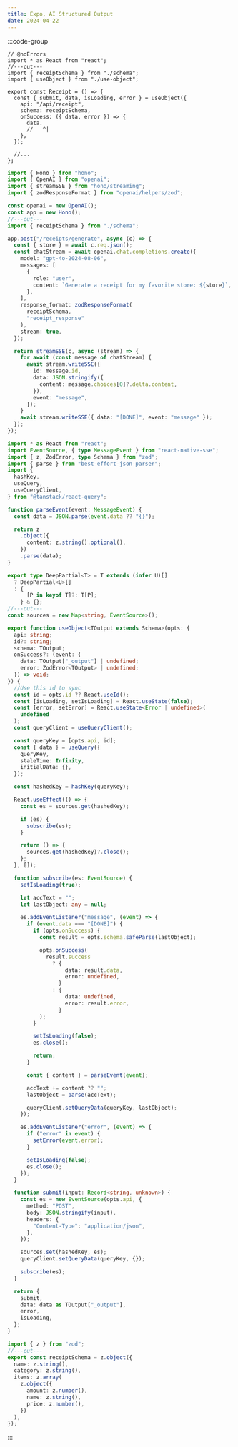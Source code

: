 ```yaml
---
title: Expo, AI Structured Output
date: 2024-04-22
---
```


:::code-group

```tsx [client] filename="client.tsx"
// @noErrors
import * as React from "react";
//---cut---
import { receiptSchema } from "./schema";
import { useObject } from "./use-object";

export const Receipt = () => {
  const { submit, data, isLoading, error } = useObject({
    api: "/api/receipt",
    schema: receiptSchema,
    onSuccess: ({ data, error }) => {
      data.
      //   ^|
    },
  });

  //...
};
```

```ts [server] filename="server.ts"
import { Hono } from "hono";
import { OpenAI } from "openai";
import { streamSSE } from "hono/streaming";
import { zodResponseFormat } from "openai/helpers/zod";

const openai = new OpenAI();
const app = new Hono();
//---cut---
import { receiptSchema } from "./schema";

app.post("/receipts/generate", async (c) => {
  const { store } = await c.req.json();
  const chatStream = await openai.chat.completions.create({
    model: "gpt-4o-2024-08-06",
    messages: [
      {
        role: "user",
        content: `Generate a receipt for my favorite store: ${store}`,
      },
    ],
    response_format: zodResponseFormat(
      receiptSchema,
      "receipt_response"
    ),
    stream: true,
  });

  return streamSSE(c, async (stream) => {
    for await (const message of chatStream) {
      await stream.writeSSE({
        id: message.id,
        data: JSON.stringify({
          content: message.choices[0]?.delta.content,
        }),
        event: "message",
      });
    }
    await stream.writeSSE({ data: "[DONE]", event: "message" });
  });
});
```

```ts [use-object] filename="use-object.ts"
import * as React from "react";
import EventSource, { type MessageEvent } from "react-native-sse";
import { z, ZodError, type Schema } from "zod";
import { parse } from "best-effort-json-parser";
import {
  hashKey,
  useQuery,
  useQueryClient,
} from "@tanstack/react-query";

function parseEvent(event: MessageEvent) {
  const data = JSON.parse(event.data ?? "{}");

  return z
    .object({
      content: z.string().optional(),
    })
    .parse(data);
}

export type DeepPartial<T> = T extends (infer U)[]
  ? DeepPartial<U>[]
  : {
      [P in keyof T]?: T[P];
    } & {};
//---cut---
const sources = new Map<string, EventSource>();

export function useObject<TOutput extends Schema>(opts: {
  api: string;
  id?: string;
  schema: TOutput;
  onSuccess?: (event: {
    data: TOutput["_output"] | undefined;
    error: ZodError<TOutput> | undefined;
  }) => void;
}) {
  //Use this id to sync
  const id = opts.id ?? React.useId();
  const [isLoading, setIsLoading] = React.useState(false);
  const [error, setError] = React.useState<Error | undefined>(
    undefined
  );
  const queryClient = useQueryClient();

  const queryKey = [opts.api, id];
  const { data } = useQuery({
    queryKey,
    staleTime: Infinity,
    initialData: {},
  });

  const hashedKey = hashKey(queryKey);

  React.useEffect(() => {
    const es = sources.get(hashedKey);

    if (es) {
      subscribe(es);
    }

    return () => {
      sources.get(hashedKey)?.close();
    };
  }, []);

  function subscribe(es: EventSource) {
    setIsLoading(true);

    let accText = "";
    let lastObject: any = null;

    es.addEventListener("message", (event) => {
      if (event.data === "[DONE]") {
        if (opts.onSuccess) {
          const result = opts.schema.safeParse(lastObject);

          opts.onSuccess(
            result.success
              ? {
                  data: result.data,
                  error: undefined,
                }
              : {
                  data: undefined,
                  error: result.error,
                }
          );
        }

        setIsLoading(false);
        es.close();

        return;
      }

      const { content } = parseEvent(event);

      accText += content ?? "";
      lastObject = parse(accText);

      queryClient.setQueryData(queryKey, lastObject);
    });

    es.addEventListener("error", (event) => {
      if ("error" in event) {
        setError(event.error);
      }

      setIsLoading(false);
      es.close();
    });
  }

  function submit(input: Record<string, unknown>) {
    const es = new EventSource(opts.api, {
      method: "POST",
      body: JSON.stringify(input),
      headers: {
        "Content-Type": "application/json",
      },
    });

    sources.set(hashedKey, es);
    queryClient.setQueryData(queryKey, {});

    subscribe(es);
  }

  return {
    submit,
    data: data as TOutput["_output"],
    error,
    isLoading,
  };
}
```

```ts [schema] filename="schema.ts"
import { z } from "zod";
//---cut---
export const receiptSchema = z.object({
  name: z.string(),
  category: z.string(),
  items: z.array(
    z.object({
      amount: z.number(),
      name: z.string(),
      price: z.number(),
    })
  ),
});
```

:::
